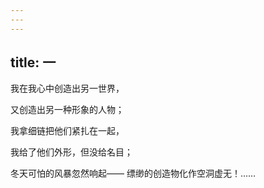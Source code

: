 ```yaml
---
---
---
```

title: 一
---




我在我心中创造出另一世界，

又创造出另一种形象的人物；

我拿细链把他们紧扎在一起，

我给了他们外形，但没给名目；

冬天可怕的风暴忽然响起—— 缥缈的创造物化作空洞虚无！……